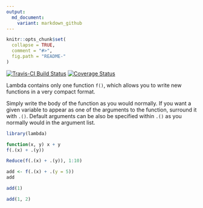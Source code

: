 ```yaml
---
output:
  md_document:
    variant: markdown_github
---
```


<!-- README.md is generated from README.Rmd. Please edit that file -->

```r
knitr::opts_chunk$set(
  collapse = TRUE,
  comment = "#>",
  fig.path = "README-"
)
```
[![Travis-CI Build Status](https://travis-ci.org/jimhester/lambda.svg?branch=master)](https://travis-ci.org/jimhester/lambda)
[![Coverage Status](https://img.shields.io/codecov/c/github/jimhester/lambda/master.svg)](https://codecov.io/github/jimhester/lambda?branch=master)

Lambda contains only one function `f()`, which allows you to write new
functions in a very compact format.

Simply write the body of the function as you would normally.  If you want a
given variable to appear as one of the arguments to the function, surround it with
`.()`.  Default arguments can be also be specified within `.()` as you normally
would in the argument list.


```r
library(lambda)

function(x, y) x + y
f(.(x) + .(y))

Reduce(f(.(x) + .(y)), 1:10)

add <- f(.(x) + .(y = 5))
add

add(1)

add(1, 2)
```
